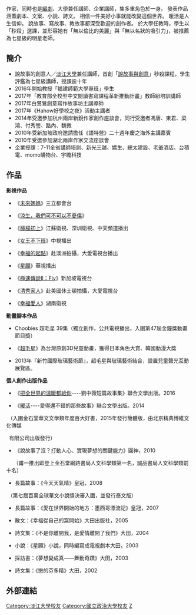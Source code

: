作家，同時也是[[編劇|編劇]]、大學兼任講師、企業講師，集多重角色於一身。
發表作品涵蓋劇本、文案、小說、詩文。
相信一件美好小事就能改變這個世界。
暖活是人生信仰。
說故事、寫故事、教故事都深受歡迎的創作者。
於大學任教時，學生以「秒殺」選課，並形容她有「無以倫比的美麗」與「無以名狀的吸引力」，被推薦為七星級的明星老師。

== 簡介 ==

*說故事的創意人／[[淡江大學|淡江大學]]兼任講師，首創「[[說故事與創意|說故事與創意]]」秒殺課程，學生評鑑為七星級講師，授課逾十年
*2016年開始教授「福建師範大學專班」學生
*2017年「教育部全校型中文閱讀書寫課程革新推動計畫」教師組培訓講師
*2017年白鷺鷥創意寫作故事坊主講導師
*2017年《Hahow好學校之夜》活動主講者
*2014年受邀參加杭州兩岸新銳作家創作座談會，同行受邀者馮唐、東君、梁鴻、付秀瑩、路內、魏微
*2010年受新加坡政府邀請擔任《語特營》二十週年慶之海外主講嘉賓
*2010年受邀參加湖北兩岸作家交流座談會
*企業授課：7-11全省講師培訓、新光三越、嬌生、總太建設、老爺酒店、台積電、momo購物台、宇瞻科技

== 作品 ==
'''影視作品'''

*《[[未來媽媽|未來媽媽]]》三立都會台

*《[[涼生，我們可不可以不憂傷|涼生，我們可不可以不憂傷]]》

*《[[檸檬初上|檸檬初上]]》江蘇衛視、深圳衛視、中天頻道播出

*《[[女王不下班|女王不下班]]》中視播出

*《[[幸福的起點|幸福的起點]]》赴澳洲拍攝，大愛電視台播出

*《[[星願|星願]]》華視播出

*《[[極速傳說Ⅱ：Fly|極速傳說Ⅱ：Fly]]》新加坡電視台

*《[[清秀家人|清秀家人]]》赴美國休士頓拍攝，大愛電視台

*《[[幸福愛人|幸福愛人]]》湖南衛視

'''動畫腳本作品'''

*Choobies 超毛星 39集（獨立創作，公共電視播出，入圍第47屆金鐘獎動畫節目獎）

*《[[超毛星|超毛星]]》為台灣原創3D兒童動畫，獲得日本角色大賞、韓國動漫大獎

*2013年『新竹國際玻璃藝術節』，超毛星與玻璃藝術結合，設置兒童聲光互動展覽區。  

'''個人創作出版作品'''

*《[[把全世界的溫暖都給你|把全世界的溫暖都給你]]----劉中薇短篇故事集》聯合文學出版。2016

*《[[暖活|暖活]]----愛得還不錯的那些故事》聯合文學出版。2014

 （入圍金石堂華文文學類年度百大好書，2015年發行簡體版，由北京精典博維文化傳媒

  有限公司出版發行）

*《說故事了沒？打動人心、實現夢想的關鍵能力》圓神，2010

     （甫一推出即登上金石堂網路書局人文科學類第一名，誠品書局人文科學類前十名）

*長篇故事：《今天天氣晴》皇冠，2008

 （第七屆百萬全球華文小說獎決審入圍，並發行泰文版）

*長篇故事：《愛在世界開始的地方：墨西哥漂流記》皇冠，2007

*散文：《幸福從自己的窩開始》大田出版社，2005

*詩文集：《不是你離開我，是愛情離開了我們》大田，2004

*小說：《星願》小說，同時編寫成電視劇本大田，2003

*採訪書：《夢想變成真——舞動奇蹟》大田，2003

*詩文集：《戀的芬多精》大田，2002 

== 外部連結 ==
{{facebook|tellvivi}}{{zh-tw}}

{{imdb name|4962435}}

[[Category:淡江大學校友|Category:淡江大學校友]]
[[Category:國立政治大學校友|Category:國立政治大學校友]]
[[Category:劉姓|Z]]